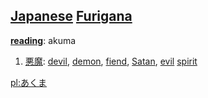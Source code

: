 == [[Japanese]] [[Furigana]] ==                                          

'''[[reading]]''': akuma

# [[悪魔]]: [[devil]], [[demon]], [[fiend]], [[Satan]], [[evil]] [[spirit]]

<!--noun-->
<!--common-->

[[pl:あくま]]